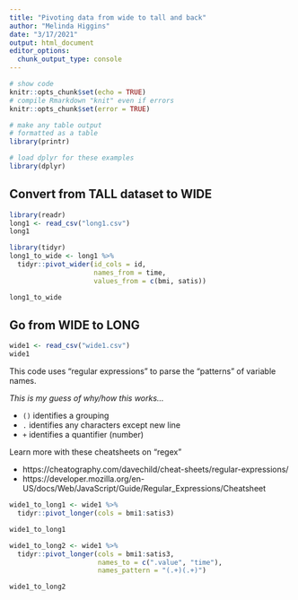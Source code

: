 ```yaml
---
title: "Pivoting data from wide to tall and back"
author: "Melinda Higgins"
date: "3/17/2021"
output: html_document
editor_options: 
  chunk_output_type: console
---
```


```r
# show code
knitr::opts_chunk$set(echo = TRUE)
# compile Rmarkdown "knit" even if errors
knitr::opts_chunk$set(error = TRUE)

# make any table output 
# formatted as a table
library(printr)

# load dplyr for these examples
library(dplyr)
```

## Convert from TALL dataset to WIDE

```r
library(readr)
long1 <- read_csv("long1.csv")
long1
```

```r
library(tidyr)
long1_to_wide <- long1 %>%
  tidyr::pivot_wider(id_cols = id,
                     names_from = time,
                     values_from = c(bmi, satis))

long1_to_wide
```

## Go from WIDE to LONG

```r
wide1 <- read_csv("wide1.csv")
wide1
```

This code uses "regular expressions" to parse the "patterns" of variable names.

_This is my guess of why/how this works..._

* `()` identifies a grouping
* `.` identifies any characters except new line
* `+` identifies a quantifier (number)

Learn more with these cheatsheets on "regex"

* https://cheatography.com/davechild/cheat-sheets/regular-expressions/
* https://developer.mozilla.org/en-US/docs/Web/JavaScript/Guide/Regular_Expressions/Cheatsheet

```r
wide1_to_long1 <- wide1 %>%
  tidyr::pivot_longer(cols = bmi1:satis3)

wide1_to_long1 

wide1_to_long2 <- wide1 %>%
  tidyr::pivot_longer(cols = bmi1:satis3,
                      names_to = c(".value", "time"),
                      names_pattern = "(.+)(.+)")

wide1_to_long2
```


